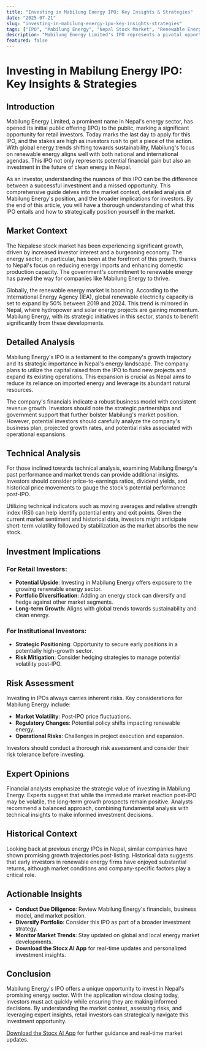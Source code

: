 ```yaml
---
title: "Investing in Mabilung Energy IPO: Key Insights & Strategies"
date: "2025-07-21"
slug: "investing-in-mabilung-energy-ipo-key-insights-strategies"
tags: ["IPO", "Mabilung Energy", "Nepal Stock Market", "Renewable Energy", "Investment Strategy", "Stock Analysis", "Risk Assessment", "Technical Analysis", "Market Trends", "Expert Insights"]
description: "Mabilung Energy Limited's IPO represents a pivotal opportunity for investors eyeing Nepal's burgeoning energy sector. As the IPO application window closes today, retail investors have a last-minute chance to enter a market poised for growth. Mabilung Energy, a key player in renewable energy, aligns with global trends towards sustainable investments. This IPO not only offers potential financial returns but also contributes to Nepal's energy independence efforts. Understanding the market dynamics, historical performance, and technical indicators will be crucial for investors aiming to make informed decisions. With expert opinions highlighting both the opportunities and risks associated with this IPO, investors are advised to conduct thorough due diligence. This comprehensive guide provides actionable insights, historical context, and expert analyses to help retail investors navigate this investment opportunity effectively. Download the Stocx AI App for further guidance and real-time updates."
featured: false
---
```


# Investing in Mabilung Energy IPO: Key Insights & Strategies

## Introduction

Mabilung Energy Limited, a prominent name in Nepal's energy sector, has opened its initial public offering (IPO) to the public, marking a significant opportunity for retail investors. Today marks the last day to apply for this IPO, and the stakes are high as investors rush to get a piece of the action. With global energy trends shifting towards sustainability, Mabilung's focus on renewable energy aligns well with both national and international agendas. This IPO not only represents potential financial gain but also an investment in the future of clean energy in Nepal.

As an investor, understanding the nuances of this IPO can be the difference between a successful investment and a missed opportunity. This comprehensive guide delves into the market context, detailed analysis of Mabilung Energy's position, and the broader implications for investors. By the end of this article, you will have a thorough understanding of what this IPO entails and how to strategically position yourself in the market.

## Market Context

The Nepalese stock market has been experiencing significant growth, driven by increased investor interest and a burgeoning economy. The energy sector, in particular, has been at the forefront of this growth, thanks to Nepal's focus on reducing energy imports and enhancing domestic production capacity. The government's commitment to renewable energy has paved the way for companies like Mabilung Energy to thrive.

Globally, the renewable energy market is booming. According to the International Energy Agency (IEA), global renewable electricity capacity is set to expand by 50% between 2019 and 2024. This trend is mirrored in Nepal, where hydropower and solar energy projects are gaining momentum. Mabilung Energy, with its strategic initiatives in this sector, stands to benefit significantly from these developments.

## Detailed Analysis

Mabilung Energy's IPO is a testament to the company's growth trajectory and its strategic importance in Nepal's energy landscape. The company plans to utilize the capital raised from the IPO to fund new projects and expand its existing operations. This expansion is crucial as Nepal aims to reduce its reliance on imported energy and leverage its abundant natural resources.

The company's financials indicate a robust business model with consistent revenue growth. Investors should note the strategic partnerships and government support that further bolster Mabilung's market position. However, potential investors should carefully analyze the company's business plan, projected growth rates, and potential risks associated with operational expansions.

## Technical Analysis

For those inclined towards technical analysis, examining Mabilung Energy's past performance and market trends can provide additional insights. Investors should consider price-to-earnings ratios, dividend yields, and historical price movements to gauge the stock's potential performance post-IPO.

Utilizing technical indicators such as moving averages and relative strength index (RSI) can help identify potential entry and exit points. Given the current market sentiment and historical data, investors might anticipate short-term volatility followed by stabilization as the market absorbs the new stock.

## Investment Implications

### For Retail Investors:
- **Potential Upside**: Investing in Mabilung Energy offers exposure to the growing renewable energy sector.
- **Portfolio Diversification**: Adding an energy stock can diversify and hedge against other market segments.
- **Long-term Growth**: Aligns with global trends towards sustainability and clean energy.

### For Institutional Investors:
- **Strategic Positioning**: Opportunity to secure early positions in a potentially high-growth sector.
- **Risk Mitigation**: Consider hedging strategies to manage potential volatility post-IPO.

## Risk Assessment

Investing in IPOs always carries inherent risks. Key considerations for Mabilung Energy include:
- **Market Volatility**: Post-IPO price fluctuations.
- **Regulatory Changes**: Potential policy shifts impacting renewable energy.
- **Operational Risks**: Challenges in project execution and expansion.

Investors should conduct a thorough risk assessment and consider their risk tolerance before investing.

## Expert Opinions

Financial analysts emphasize the strategic value of investing in Mabilung Energy. Experts suggest that while the immediate market reaction post-IPO may be volatile, the long-term growth prospects remain positive. Analysts recommend a balanced approach, combining fundamental analysis with technical insights to make informed investment decisions.

## Historical Context

Looking back at previous energy IPOs in Nepal, similar companies have shown promising growth trajectories post-listing. Historical data suggests that early investors in renewable energy firms have enjoyed substantial returns, although market conditions and company-specific factors play a critical role.

## Actionable Insights

- **Conduct Due Diligence**: Review Mabilung Energy's financials, business model, and market position.
- **Diversify Portfolio**: Consider this IPO as part of a broader investment strategy.
- **Monitor Market Trends**: Stay updated on global and local energy market developments.
- **Download the Stocx AI App** for real-time updates and personalized investment insights.

## Conclusion

Mabilung Energy's IPO offers a unique opportunity to invest in Nepal's promising energy sector. With the application window closing today, investors must act quickly while ensuring they are making informed decisions. By understanding the market context, assessing risks, and leveraging expert insights, retail investors can strategically navigate this investment opportunity.

[Download the Stocx AI App](https://stocx.co) for further guidance and real-time market updates.

